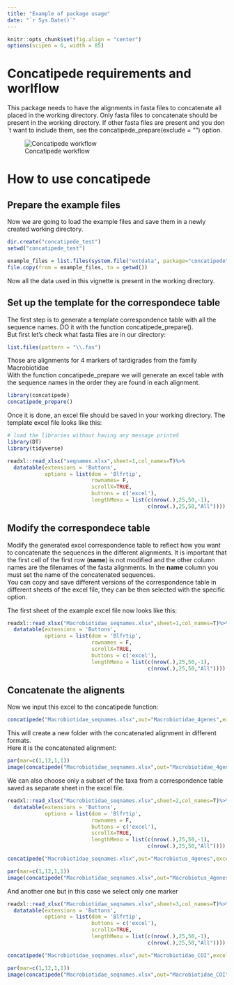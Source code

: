 ```yaml
---
title: "Example of package usage"
date: "`r Sys.Date()`"
---
```


```r
knitr::opts_chunk$set(fig.align = "center")
options(scipen = 6, width = 85)
```

# Concatipede requirements and worlflow

This package needs to have the alignments in fasta files to concatenate all placed in the working directory. Only fasta files to concatenate should be present in the working directory. If other fasta files are present and you don´t want to include them, see the concatipede_prepare(exclude = "") option.  


![Concatipede workflow](concatipede_scheme.png "Concatipede workflow")


# How to use concatipede

## Prepare the example files
Now we are going to load the example files and save them in a newly created working directory.  
```r
dir.create("concatipede_test")
setwd("concatipede_test")

example_files = list.files(system.file("extdata", package="concatipede"),full.names=T)
file.copy(from = example_files, to = getwd())
```
Now all the data used in this vignette is present in the working directory.  


## Set up the template for the correspondece table

The first step is to generate a template correspondence table with all the sequence names. DO it with the function concatipede_prepare().  
But first let's check what fasta files are in our directory:

```r
list.files(pattern = "\\.fas")
```

Those are alignments for 4 markers of tardigrades from the family Macrobiotidae  
With the function concatipede_prepare we will generate an excel table with the sequence names in the order they are found in each alignment.  

```r
library(concatipede)
concatipede_prepare()
```


Once it is done, an excel file should be saved in your working directory. The template excel file looks like this:  
```r
# load the libraries without having any message printed
library(DT)
library(tidyverse)
```

```r

readxl::read_xlsx("seqnames.xlsx",sheet=1,col_names=T)%>%
  datatable(extensions = 'Buttons',
            options = list(dom = 'Blfrtip',
                           rownames= F,
                           scrollX=TRUE,
                           buttons = c('excel'),
                           lengthMenu = list(c(nrow(.),25,50,-1),
                                             c(nrow(.),25,50,"All"))))

```

## Modify the correspondece table

Modify the generated excel correspondence table to reflect how you want to concatenate the sequences in the different alignments. It is important that the first cell of the first row (**name**) is not modified and the other column names are the filenames of the fasta alignments. 
In the **name** column you must set the name of the concatenated sequences.  
You can copy and save different versions of the correspondence table in different sheets of the excel file, they can be then selected with the specific option.  

The first sheet of the example excel file now looks like this:  
```r
readxl::read_xlsx("Macrobiotidae_seqnames.xlsx",sheet=1,col_names=T)%>%
  datatable(extensions = 'Buttons',
            options = list(dom = 'Blfrtip',
                           rownames = F,
                           scrollX=TRUE,
                           buttons = c('excel'),
                           lengthMenu = list(c(nrow(.),25,50,-1),
                                             c(nrow(.),25,50,"All"))))
```


## Concatenate the alignents

Now we input this excel to the concatipede function:  
```r
concatipede("Macrobiotidae_seqnames.xlsx",out="Macrobiotidae_4genes",excel.sheet = 1)
```
This will create a new folder with the concatenated alignment in different formats.  
Here it is the concatenated alignment:
```r
par(mar=c(1,12,1,1))
image(concatipede("Macrobiotidae_seqnames.xlsx",out="Macrobiotidae_4genes",excel.sheet = 1,return.aln=T),cex=0.5)
```


We can also choose only a subset of the taxa from a correspondence table saved as separate sheet in the excel file.  
```r
readxl::read_xlsx("Macrobiotidae_seqnames.xlsx",sheet=2,col_names=T)%>%
  datatable(extensions = 'Buttons',
            options = list(dom = 'Blfrtip',
                           rownames = F,
                           buttons = c('excel'),
                           scrollX=TRUE,
                           lengthMenu = list(c(nrow(.),25,50,-1),
                                             c(nrow(.),25,50,"All"))))
```

```r
concatipede("Macrobiotidae_seqnames.xlsx",out="Macrobiotus_4genes",excel.sheet = 2)
```

```r
par(mar=c(1,12,1,1))
image(concatipede("Macrobiotidae_seqnames.xlsx",out="Macrobiotus_4genes",excel.sheet = 2,return.aln=T),cex=0.5)
```


And another one but in this case we select only one marker
```r
readxl::read_xlsx("Macrobiotidae_seqnames.xlsx",sheet=3,col_names=T)%>%
  datatable(extensions = 'Buttons',
            options = list(dom = 'Blfrtip',
                           buttons = c('excel'),
                           scrollX=TRUE,
                           lengthMenu = list(c(nrow(.),25,50,-1),
                                             c(nrow(.),25,50,"All"))))
```

```r
concatipede("Macrobiotidae_seqnames.xlsx",out="Macrobiotidae_COI",excel.sheet = 3)
```

```r
par(mar=c(1,12,1,1))
image(concatipede("Macrobiotidae_seqnames.xlsx",out="Macrobiotidae_COI",excel.sheet = 3,return.aln=T),cex=0.5)
```

